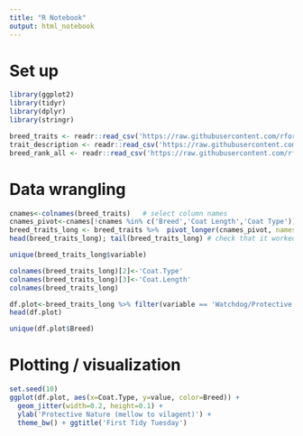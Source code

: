 ```yaml
---
title: "R Notebook"
output: html_notebook
---
```


# Set up 

```r
library(ggplot2)
library(tidyr)
library(dplyr)
library(stringr)
```

```r
breed_traits <- readr::read_csv('https://raw.githubusercontent.com/rfordatascience/tidytuesday/master/data/2022/2022-02-01/breed_traits.csv')
trait_description <- readr::read_csv('https://raw.githubusercontent.com/rfordatascience/tidytuesday/master/data/2022/2022-02-01/trait_description.csv')
breed_rank_all <- readr::read_csv('https://raw.githubusercontent.com/rfordatascience/tidytuesday/master/data/2022/2022-02-01/breed_rank.csv')
```

# Data wrangling 

```r
cnames<-colnames(breed_traits)   # select column names 
cnames_pivot<-cnames[!cnames %in% c('Breed','Coat Length','Coat Type')] # only select some variables
breed_traits_long <- breed_traits %>%  pivot_longer(cnames_pivot, names_to='variable', values_to='value') #pivot longer
head(breed_traits_long); tail(breed_traits_long) # check that it worked
```
```r
unique(breed_traits_long$variable)
```

```r
colnames(breed_traits_long)[2]<-'Coat.Type'
colnames(breed_traits_long)[3]<-'Coat.Length'
colnames(breed_traits_long)
```


```r
df.plot<-breed_traits_long %>% filter(variable == 'Watchdog/Protective Nature') %>% filter(str_detect(Breed, 'hound'))
head(df.plot)
```
```r
unique(df.plot$Breed)
```


# Plotting / visualization 


```r
set.seed(10)
ggplot(df.plot, aes(x=Coat.Type, y=value, color=Breed)) +
  geom_jitter(width=0.2, height=0.1) + 
  ylab('Protective Nature (mellow to vilagent)') + 
  theme_bw() + ggtitle('First Tidy Tuesday')
```


